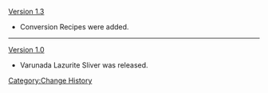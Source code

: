 [[Version 1.3]]
*Conversion Recipes were added.
----
[[Version 1.0]]
*Varunada Lazurite Sliver was released.
<noinclude>[[Category:Change History]]</noinclude>